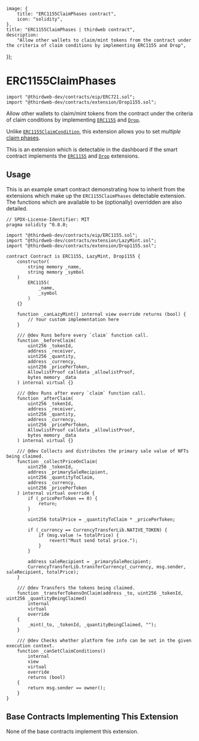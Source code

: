 
	image: {
		title: "ERC1155ClaimPhases contract",
		icon: "solidity",
	},
	title: "ERC1155ClaimPhases | thirdweb contract",
	description:
		"Allow other wallets to claim/mint tokens from the contract under the criteria of claim conditions by implementing ERC1155 and Drop",
});

# ERC1155ClaimPhases

```solidity
import "@thirdweb-dev/contracts/eip/ERC721.sol";
import "@thirdweb-dev/contracts/extension/Drop1155.sol";
```

Allow other wallets to claim/mint tokens from the contract under the criteria of claim conditions by
implementing [`ERC1155`](/contracts/build/extensions/erc-1155/ERC1155) and [`Drop`](/contracts/build/extensions/general/Drop).

Unlike [`ERC1155ClaimCondition`](/contracts/build/extensions/erc-1155/ERC1155ClaimConditions), this extension allows you to set _multiple_ [claim phases](/glossary/claim-phases).

This is an extension which is detectable in the dashboard if the smart contract implements the
[`ERC1155`](/contracts/build/extensions/erc-1155/ERC1155) and [`Drop`](/contracts/build/extensions/general/Drop) extensions.

<GithubButtonLink href="https://github.com/thirdweb-dev/contracts/blob/main/contracts/extension/Drop1155.sol" />

## Usage

This is an example smart contract demonstrating how to inherit from the extensions which make up the `ERC1155ClaimPhases` detectable extension.
The functions which are available to be (optionally) overridden are also detailed.

```solidity
// SPDX-License-Identifier: MIT
pragma solidity ^0.8.0;

import "@thirdweb-dev/contracts/eip/ERC1155.sol";
import "@thirdweb-dev/contracts/extension/LazyMint.sol";
import "@thirdweb-dev/contracts/extension/Drop1155.sol";

contract Contract is ERC1155, LazyMint, Drop1155 {
    constructor(
        string memory _name,
        string memory _symbol
    )
        ERC1155(
            _name,
            _symbol
        )
    {}

    function _canLazyMint() internal view override returns (bool) {
        // Your custom implementation here
    }

    /// @dev Runs before every `claim` function call.
    function _beforeClaim(
        uint256 _tokenId,
        address _receiver,
        uint256 _quantity,
        address _currency,
        uint256 _pricePerToken,
        AllowlistProof calldata _allowlistProof,
        bytes memory _data
    ) internal virtual {}

    /// @dev Runs after every `claim` function call.
    function _afterClaim(
        uint256 _tokenId,
        address _receiver,
        uint256 _quantity,
        address _currency,
        uint256 _pricePerToken,
        AllowlistProof calldata _allowlistProof,
        bytes memory _data
    ) internal virtual {}

    /// @dev Collects and distributes the primary sale value of NFTs being claimed.
    function _collectPriceOnClaim(
        uint256 _tokenId,
        address _primarySaleRecipient,
        uint256 _quantityToClaim,
        address _currency,
        uint256 _pricePerToken
    ) internal virtual override {
        if (_pricePerToken == 0) {
            return;
        }

        uint256 totalPrice = _quantityToClaim * _pricePerToken;

        if (_currency == CurrencyTransferLib.NATIVE_TOKEN) {
            if (msg.value != totalPrice) {
                revert("Must send total price.");
            }
        }

        address saleRecipient = _primarySaleRecipient;
        CurrencyTransferLib.transferCurrency(_currency, msg.sender, saleRecipient, totalPrice);
    }

    /// @dev Transfers the tokens being claimed.
    function _transferTokensOnClaim(address _to, uint256 _tokenId, uint256 _quantityBeingClaimed)
        internal
        virtual
        override
    {
        _mint(_to, _tokenId, _quantityBeingClaimed, "");
    }

    /// @dev Checks whether platform fee info can be set in the given execution context.
    function _canSetClaimConditions()
        internal
        view
        virtual
        override
        returns (bool)
    {
        return msg.sender == owner();
    }
}
```

## Base Contracts Implementing This Extension

None of the base contracts implement this extension.
